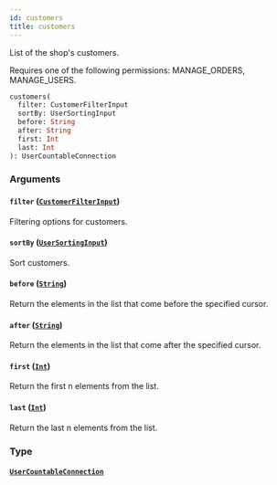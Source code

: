 ```yaml
---
id: customers
title: customers
---
```



List of the shop's customers.

Requires one of the following permissions: MANAGE_ORDERS, MANAGE_USERS.

```graphql
customers(
  filter: CustomerFilterInput
  sortBy: UserSortingInput
  before: String
  after: String
  first: Int
  last: Int
): UserCountableConnection
```


### Arguments

#### `filter` ([`CustomerFilterInput`](../../../developer/api-reference/inputs/customer-filter-input))

Filtering options for customers.


#### `sortBy` ([`UserSortingInput`](../../../developer/api-reference/inputs/user-sorting-input))

Sort customers.


#### `before` ([`String`](../../../developer/api-reference/scalars/string))

Return the elements in the list that come before the specified cursor.


#### `after` ([`String`](../../../developer/api-reference/scalars/string))

Return the elements in the list that come after the specified cursor.


#### `first` ([`Int`](../../../developer/api-reference/scalars/int))

Return the first n elements from the list.


#### `last` ([`Int`](../../../developer/api-reference/scalars/int))

Return the last n elements from the list.


### Type

#### [`UserCountableConnection`](../../../developer/api-reference/objects/user-countable-connection) 






